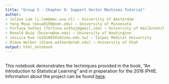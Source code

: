 ```yaml
---
title: "Group 3 - Chapter 9: Support Vector Machines Tutorial"
author: 
- Jolien Lam (j.lam@amc.uva.nl) – University of Amsterdam
- Yeng Moua (moua0199@umn.edu) – University of Minnesota
- Fortuna Vuthaj (fortuna.vuthaj@gmail.com) – University of Heilbronn/Heidelberg
- Ronald Buie (buierw@uw.edu) – University of Washington
- Jessica Kuo (U1010030142cmu.edu.tw) – Taipei Medical University
- Diane Walker (diane.walker@utah.edu) – University of Utah
output: html_notebook
---
```


```r

```

This notebook demonstrates the techniques provided in the book, "An Introduction to Statistical Learning" and in preperation for the 2018 IPHIE. Informaiton about the project can be found [here](https://iphie2018.wordpress.com/academic-program/).

